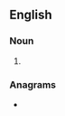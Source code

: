 {{also|Absorbers}}

==English==

===Noun===
{{head|en|noun plural form}}

# {{plural of|absorber|lang=en}}

===Anagrams===
* {{l|en|reabsorbs}}